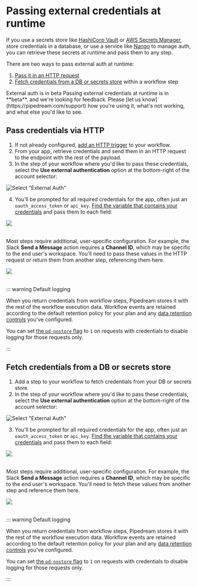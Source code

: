 
# Passing external credentials at runtime

If you use a secrets store like [HashiCorp Vault](https://www.vaultproject.io/) or [AWS Secrets Manager](https://aws.amazon.com/secrets-manager/), store credentials in a database, or use a service like [Nango](https://www.nango.dev/) to manage auth, you can retrieve these secrets at runtime and pass them to any step.

There are two ways to pass external auth at runtime:

1. [Pass it in an HTTP request](#pass-credentials-via-http)
2. [Fetch credentials from a DB or secrets store](#fetch-credentials-from-a-db-or-secrets-store) within a workflow step

<Callout type="info" emoji="ℹ️">
External auth is in beta
Passing external credentials at runtime is in **beta**, and we're looking for feedback. Please [let us know](https://pipedream.com/support) how you're using it, what's not working, and what else you'd like to see.
</Callout>

## Pass credentials via HTTP

1. If not already configured, [add an HTTP trigger](/workflows/steps/triggers/#http) to your workflow.
2. From your app, retrieve credentials and send them in an HTTP request to the endpoint with the rest of the payload.
3. In the step of your workflow where you'd like to pass these credentials, select the **Use external authentication** option at the bottom-right of the account selector:

![Select "External Auth"](../images/select-external-auth.png)

4. You'll be prompted for all required credentials for the app, often just an `oauth_access_token` or `api_key`. [Find the variable that contains your credentials](/workflows/events/#copying-references-to-event-data) and pass them to each field:

<div style="margin-bottom: 2rem">
<img src="https://res.cloudinary.com/pipedreamin/image/upload/v1707630112/docs/Screenshot_2024-02-10_at_9.40.54_PM_hynkvq.png" />
</div>

Most steps require additional, user-specific configuration. For example, the Slack **Send a Message** action requires a **Channel ID**, which may be specific to the end user's workspace. You'll need to pass these values in the HTTP request or return them from another step, referencing them here.

<div style="margin-bottom: 2rem">
<img src="https://res.cloudinary.com/pipedreamin/image/upload/v1707782845/docs/Screenshot_2024-02-12_at_4.05.20_PM_ajikdu.png" />
</div>

::: warning Default logging

When you return credentials from workflow steps, Pipedream stores it with the rest of the workflow execution data. Workflow events are retained according to the default retention policy for your plan and any [data retention controls](/workflows/settings/#data-retention-controls) you've configured.

You can set [the `pd-nostore` flag](/workflows/steps/triggers/#x-pd-nostore) to `1` on requests with credentials to disable logging for those requests only.

:::

## Fetch credentials from a DB or secrets store

1. Add a step to your workflow to fetch credentials from your DB or secrets store.
2. In the step of your workflow where you'd like to pass these credentials, select the **Use external authentication** option at the bottom-right of the account selector:

![Select "External Auth"](../images/select-external-auth.png)

3. You'll be prompted for all required credentials for the app, often just an `oauth_access_token` or `api_key`. [Find the variable that contains your credentials](/workflows/events/#copying-references-to-event-data) and pass them to each field:

<div style="margin-bottom: 2rem">
<img src="https://res.cloudinary.com/pipedreamin/image/upload/v1707630112/docs/Screenshot_2024-02-10_at_9.40.54_PM_hynkvq.png" />
</div>

Most steps require additional, user-specific configuration. For example, the Slack **Send a Message** action requires a **Channel ID**, which may be specific to the end user's workspace. You'll need to fetch these values from another step and reference them here.

<div style="margin-bottom: 2rem">
<img src="https://res.cloudinary.com/pipedreamin/image/upload/v1707782845/docs/Screenshot_2024-02-12_at_4.05.20_PM_ajikdu.png" />
</div>

::: warning Default logging

When you return credentials from workflow steps, Pipedream stores it with the rest of the workflow execution data. Workflow events are retained according to the default retention policy for your plan and any [data retention controls](/workflows/settings/#data-retention-controls) you've configured.

You can set [the `pd-nostore` flag](/workflows/steps/triggers/#x-pd-nostore) to `1` on requests with credentials to disable logging for those requests only.

:::
